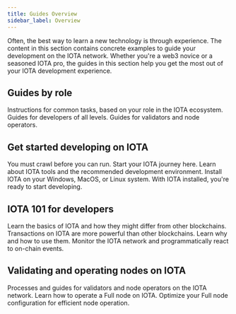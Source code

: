 ```yaml
---
title: Guides Overview
sidebar_label: Overview
---
```


Often, the best way to learn a new technology is through experience. The content in this section contains concrete examples to guide your development on the IOTA network. Whether you're a web3 novice or a seasoned IOTA pro, the guides in this section help you get the most out of your IOTA development experience.

## Guides by role

Instructions for common tasks, based on your role in the IOTA ecosystem.
<Cards>
<Card title="Developer guides" href="/guides/developer">
Guides for developers of all levels.
</Card>
<Card title="Operator guides" href="/guides/operator">
Guides for validators and node operators.
</Card>
</Cards>

## Get started developing on IOTA

You must crawl before you can run. Start your IOTA journey here.
<Cards>
<Card title="Environment setup" href="/guides/developer/getting-started/iota-environment">
Learn about IOTA tools and the recommended development environment.
</Card>
<Card title="Install IOTA" href="/guides/developer/getting-started/iota-install">
Install IOTA on your Windows, MacOS, or Linux system.
</Card>
<Card title="Your first app on IOTA" href="/guides/developer/first-app">
With IOTA installed, you're ready to start developing.
</Card>
</Cards>

## IOTA 101 for developers

Learn the basics of IOTA and how they might differ from other blockchains.
<Cards>
<Card title="Transactions on IOTA" href="/guides/developer/iota-101/building-ptb">
Transactions on IOTA are more powerful than other blockchains. Learn why and how to use them.
</Card>
<Card title="Access time on chain" href="/guides/developer/iota-101/access-time">
</Card>
<Card title="Using events" href="/guides/developer/iota-101/using-events">
Monitor the IOTA network and programmatically react to on-chain events.
</Card>
</Cards>

## Validating and operating nodes on IOTA

Processes and guides for validators and node operators on the IOTA network.
<Cards>
<Card title="Validator configuration" href="/guides/operator/validator-config">
</Card>
<Card title="Run a IOTA Full node" href="/guides/operator/iota-full-node">
Learn how to operate a Full node on IOTA.
</Card>
<Card title="Full node data management" href="/guides/operator/data-management">
Optimize your Full node configuration for efficient node operation.
</Card>
</Cards>
